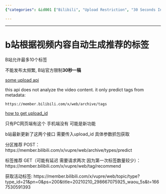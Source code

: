 ```yaml
---
{"categories": &id001 ["Bilibili", "Upload Restriction", "30 Seconds Interval", "APIs", "Metadata Tagging", "PC Web Version"], "category": "API", "date": "2023-12-22 23:52:59", "description": "Bilibili, a popular Chinese video-sharing platform, has introduced two new APIs for its PC web versions. These APIs aim to restrict users from uploading videos too frequently, by enforcing a one-upload-every-30-seconds policy. Additionally, the platform now automatically generates tags for videos using metadata, enhancing searchability and organization.", "tags": *id001, "title": "b站根据视频内容自动生成推荐的标签"}

---
```


------

# b站根据视频内容自动生成推荐的标签

B站允许最多10个标签

不能发布太频繁, B站官方限制**30秒一稿**

[some upload api](https://github.com/xunsword/bilibil/blob/2abf66a9771daebc12c181f88d8af82613975548/bilibili_up.py)

this api does not analyze the video content. it only predict tags from metadata:

`https://member.bilibili.com/x/web/archive/tags`

[how to get upload_id](https://github.com/xunsword/bilibil/blob/2abf66a9771daebc12c181f88d8af82613975548/bilibili_up.py)

只有PC网页端有这个 手机端没有 可能是新功能

b站最新更新了这两个接口 需要传入upload_id 具体参数抓包获取

分区推荐 POST：
https://member.bilibili.com/x/vupre/web/archive/types/predict

标签推荐 GET（可能有延迟 需要请求两次 因为第一次标签数量较少）：
https://member.bilibili.com/x/vupre/web/tag/recommend

获取活动标签:
https://member.bilibili.com/x/vupre/web/topic/type?type_id=21&pn=0&ps=200&title=20210210_298667075925_waou_5s&t=1667530591393

